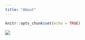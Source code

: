 ```yaml
---
title: "About"
---
```


```r
knitr::opts_chunk$set(echo = TRUE)
```

![](C:/Users/0chuodho/Documents/Covid_19/Covid-19-Data-Processing/covidimage.jpg)